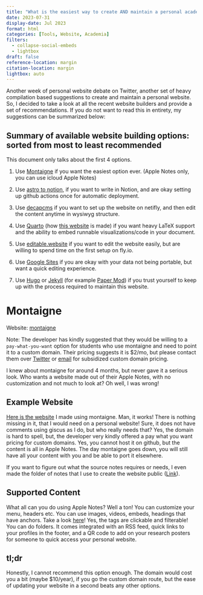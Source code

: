 ```yaml
---
title: "What is the easiest way to create AND maintain a personal academic website?"
date: 2023-07-31
display-date: Jul 2023
format: html
categories: [Tools, Website, Academia]
filters:
  - collapse-social-embeds
  - lightbox
draft: false
reference-location: margin
citation-location: margin
lightbox: auto
---
```


Another week of personal website debate on Twitter, another set of heavy compilation based suggestions to create and maintain a personal website. So, I decided to take a look at all the recent website builders and provide a set of recommendations. If you do not want to read this in entirety, my suggestions can be summarized below:

::: callout-note
## Summary of available website building options: sorted from most to least recommended

This document only talks about the first 4 options.

1.  Use [Montaigne] if you want the easiest option ever. (Apple Notes only, you can use icloud Apple Notes)

2.  Use [astro to notion](https://github.com/otoyo/astro-notion-blog), if you want to write in Notion, and are okay setting up github actions once for automatic deployment.

3.  Use [decapcms](https://decapcms.org/) if you want to set up the website on netifly, and then edit the content anytime in wysiwyg structure.

4.  Use [Quarto](https://quarto.org/) (how [this website](https://github.com/mimansajaiswal/mimansajaiswal.github.io) is made) if you want heavy LaTeX support and the ability to embed runnable visualizations/code in your document.

5.  Use [editable.website](https://editable.website/) if you want to edit the website easily, but are willing to spend time on the first setup on fly.io.

6.  Use [Google Sites](https://sites.google.com/) if you are okay with your data not being portable, but want a quick editing experience.

7.  Use [Hugo](https://gohugo.io/) or [Jekyll](https://jekyllrb.com/) (for example [Paper Mod](https://github.com/adityatelange/hugo-PaperMod)) if you trust yourself to keep up with the process required to maintain this website.
:::

# Montaigne

::: {.callout-note appearance="minimal" icon="false"}
Website: [montaigne](https://montaigne.io/)

Note: The developer has kindly suggested that they would be willing to a `pay-what-you-want` option for students who use montaigne and need to point it to a custom domain. Their pricing suggests it is \$2/mo, but please contact them over [Twitter](https://twitter.com/montaigne_io) or [email](mailto:hello@montaigne.io) for subsidized custom domain pricing.
:::

I knew about montaigne for around 4 months, but never gave it a serious look. Who wants a website made out of their Apple Notes, with no customization and not much to look at? Oh well, I was wrong!

## Example Website

[Here is the website](https://mimansajaiswal.montaigne.io/) I made using montaigne. Man, it works! There is nothing missing in it, that I would need on a personal website! Sure, it does not have comments using giscus as I do, but who really needs that? Yes, the domain is hard to spell, but, the developer very kindly offered a pay what you want pricing for custom domains. Yes, you cannot host it on github, but the content is all in Apple Notes. The day montaigne goes down, you will still have all your content with you and be able to port it elsewhere.

If you want to figure out what the source notes requires or needs, I even made the folder of notes that I use to create the website public ([Link](https://www.icloud.com/notes/015MtzesWUvmeenWEvIgjN2-g#mimansajaiswal.montaigne)).

## Supported Content

What all can you do using Apple Notes? Well a ton! You can customize your menu, headers etc. You can use images, videos, embeds, headings that have anchors. Take a look [here](https://mimansajaiswal.montaigne.io/research-notes/new-research-note)! Yes, the tags are clickable and filterable! You can do folders. It comes integrated with an RSS feed, quick links to your profiles in the footer, and a QR code to add on your research posters for someone to quick access your personal website.

## tl;dr

Honestly, I cannot recommend this option enough. The domain would cost you a bit (maybe \$10/year), if you go the custom domain route, but the ease of updating your website in a second beats any other options.